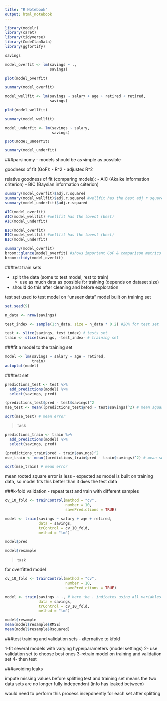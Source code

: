 ```yaml
---
title: "R Notebook"
output: html_notebook
---
```

```r
library(modelr)
library(caret)
library(tidyverse)
library(CodeClanData)
library(ggfortify)
```
```r
savings
```
```r
model_overfit <- lm(savings ~ .,
                    savings)

plot(model_overfit)

summary(model_overfit)
```
```r
model_wellfit <- lm(savings ~ salary + age + retired + retired,
                    savings)

plot(model_wellfit)

summary(model_wellfit)
```
```r
model_underfit <- lm(savings ~ salary,
                     savings)

plot(model_underfit)

summary(model_underfit)
```

###parsinomy - models should be as simple as possible 

goodness of fit (GoF):
  - R^2
  - adjusted R^2
  
relative goodness of fit (comparing models):
  - AIC (Akaike information criterion)
  - BIC (Baysian information criterion)
  
```r
summary(model_overfit)$adj.r.squared
summary(model_wellfit)$adj.r.squared #wellfit has the best adj r squared
summary(model_underfit)$adj.r.squared

AIC(model_overfit)
AIC(model_wellfit) #wellfit has the lowest (best)
AIC(model_underfit)

BIC(model_overfit)
BIC(model_wellfit) #wellfit has the lowest (best)
BIC(model_underfit)
```

```r
summary(model_overfit)
broom::glance(model_overfit) #shows important GoF & comparison metrics together
broom::tidy(model_overfit)
```

###test train sets

  - split the data (some to test model, rest to train)
    - use as much data as possible for training (depends on dataset size)
  - should do this after cleaning and before exploration
  
  
test set used to test model on "unseen data"
model built on training set

```r
set.seed(9)

n_data <- nrow(savings)

test_index <- sample(1:n_data, size = n_data * 0.2) #20% for test set

test <- slice(savings, test_index) # tests set
train <- slice(savings, -test_index) # training set
```

###fit a model to the training set
```r
model <- lm(savings ~ salary + age + retired,
            train)
autoplot(model)
```
###test set 
```r
predictions_test <- test %>% 
  add_predictions(model) %>%
  select(savings, pred)
```

```r
(predictions_test$pred - test$savings)^2
mse_test <- mean((predictions_test$pred - test$savings)^2) # mean squared error

sqrt(mse_test) # mean error
```

>task

```r
predictions_train <- train %>% 
  add_predictions(model) %>%
  select(savings, pred)

(predictions_train$pred - train$savings)^2
mse_train <- mean((predictions_train$pred - train$savings)^2) # mean squared error

sqrt(mse_train) # mean error
```
mean rooted square error is less - expected as model is built on training data,
so model fits this better than it does the test data 

###k-fold validation - repeat test and train with different samples

```r
cv_10_fold <- trainControl(method = "cv",
                           number = 10,
                           savePredictions = TRUE)

model <- train(savings ~ salary + age + retired,
               data = savings,
               trControl = cv_10_fold,
               method = "lm")
```
```r
model$pred
```
```r
model$resample
```

>task

for overfitted model

```r
cv_10_fold <- trainControl(method = "cv", 
                           number = 10,
                           savePredictions = TRUE)

model <- train(savings ~ ., # here the . indicates using all variables
               data = savings,
               trControl = cv_10_fold,
               method = "lm")

model$resample
mean(model$resample$RMSE)
mean(model$resample$Rsquared)
```

###test training and validation sets - alternative to kfold

  1-fit several models with varying hyperparameters (model settings)
  2- use validation set to choose best ones 
  3-retrain model on training and validation set 
  4- then test 
  
###avoiding leaks

impute missing values before splitting test and training set means the two 
data sets are no longer fully independent (info has leaked between)

would need to perform this process indepdnently for each set after splitting



  
  



